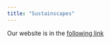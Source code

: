 ```yaml
---
title: "Sustainscapes"
---
```


Our website is in the [following link](https://bio.au.dk/forskning/forskningscentre/sustainscapes/)
